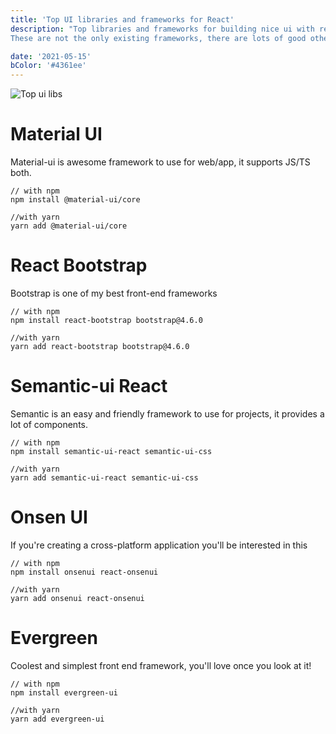 ```yaml
---
title: 'Top UI libraries and frameworks for React'
description: "Top libraries and frameworks for building nice ui with react 💯
These are not the only existing frameworks, there are lots of good other libraries that I didn't mention like theme-ui tailwind-css..."

date: '2021-05-15'
bColor: '#4361ee'
---
```





![Top ui libs](/instagram/react-ui-libraries.png)


# Material UI

Material-ui is awesome framework to use for web/app, it supports JS/TS both.

```git
// with npm
npm install @material-ui/core

//with yarn
yarn add @material-ui/core
```

# React Bootstrap

Bootstrap is one of my best front-end frameworks

```git
// with npm
npm install react-bootstrap bootstrap@4.6.0

//with yarn
yarn add react-bootstrap bootstrap@4.6.0
```

# Semantic-ui React

Semantic is an easy and friendly framework to use for projects, it provides a lot of components.

```git
// with npm
npm install semantic-ui-react semantic-ui-css

//with yarn
yarn add semantic-ui-react semantic-ui-css
```

# Onsen UI

If you're creating a cross-platform application you'll be interested in this

```git
// with npm
npm install onsenui react-onsenui

//with yarn
yarn add onsenui react-onsenui
```

# Evergreen

Coolest and simplest front end framework, you'll love once you look at it!

```git
// with npm
npm install evergreen-ui

//with yarn
yarn add evergreen-ui
```
